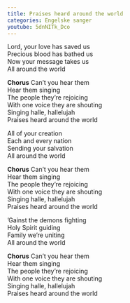 ```yaml
---
title: Praises heard around the world
categories: Engelske sanger
youtube: 5dnNITk_Dco
---
```


Lord, your love has saved us  
Precious blood has bathed us  
Now your message takes us  
All around the world

**Chorus**
Can't you hear them  
Hear them singing  
The people they're rejoicing  
With one voice they are shouting  
Singing halle, hallelujah  
Praises heard around the world

All of your creation  
Each and every nation  
Sending your salvation  
All around the world

**Chorus**
Can't you hear them  
Hear them singing  
The people they're rejoicing  
With one voice they are shouting  
Singing halle, hallelujah  
Praises heard around the world

'Gainst the demons fighting  
Holy Spirit guiding  
Family we're uniting  
All around the world

**Chorus**
Can't you hear them  
Hear them singing  
The people they're rejoicing  
With one voice they are shouting  
Singing halle, hallelujah  
Praises heard around the world
